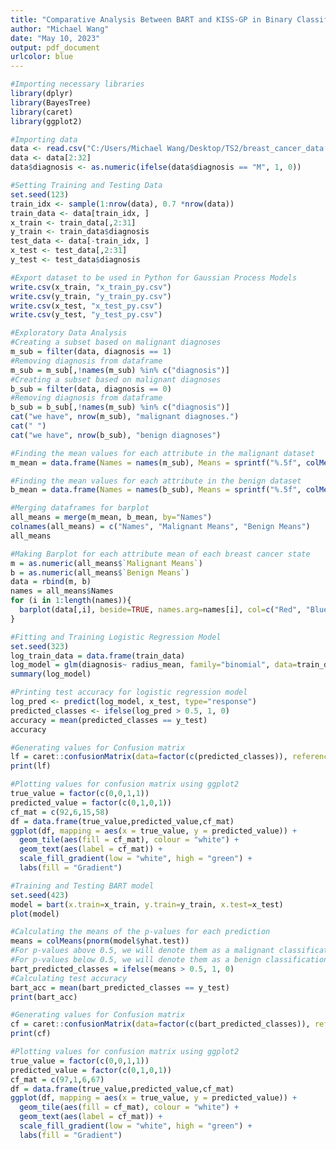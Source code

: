 ---
title: "Comparative Analysis Between BART and KISS-GP in Binary Classification"
author: "Michael Wang"
date: "May 10, 2023"
output: pdf_document
urlcolor: blue
---
```{r}
#Importing necessary libraries
library(dplyr)
library(BayesTree)
library(caret)
library(ggplot2)
```


```{r}
#Importing data
data <- read.csv("C:/Users/Michael Wang/Desktop/TS2/breast_cancer_data.csv")
data <- data[2:32]
data$diagnosis <- as.numeric(ifelse(data$diagnosis == "M", 1, 0))
```


```{r}
#Setting Training and Testing Data
set.seed(123)
train_idx <- sample(1:nrow(data), 0.7 *nrow(data))
train_data <- data[train_idx, ]
x_train <- train_data[,2:31]
y_train <- train_data$diagnosis
test_data <- data[-train_idx, ]
x_test <- test_data[,2:31]
y_test <- test_data$diagnosis
```

```{r}
#Export dataset to be used in Python for Gaussian Process Models
write.csv(x_train, "x_train_py.csv")
write.csv(y_train, "y_train_py.csv")
write.csv(x_test, "x_test_py.csv")
write.csv(y_test, "y_test_py.csv")
```

```{r}
#Exploratory Data Analysis
#Creating a subset based on malignant diagnoses
m_sub = filter(data, diagnosis == 1)
#Removing diagnosis from dataframe
m_sub = m_sub[,!names(m_sub) %in% c("diagnosis")] 
#Creating a subset based on malignant diagnoses
b_sub = filter(data, diagnosis == 0)
#Removing diagnosis from dataframe
b_sub = b_sub[,!names(m_sub) %in% c("diagnosis")] 
cat("we have", nrow(m_sub), "malignant diagnoses.")
cat(" ")
cat("we have", nrow(b_sub), "benign diagnoses")
```
```{r}
#Finding the mean values for each attribute in the malignant dataset 
m_mean = data.frame(Names = names(m_sub), Means = sprintf("%.5f", colMeans(m_sub)))
```
```{r}
#Finding the mean values for each attribute in the benign dataset 
b_mean = data.frame(Names = names(b_sub), Means = sprintf("%.5f", colMeans(b_sub)))
```

```{r}
#Merging dataframes for barplot
all_means = merge(m_mean, b_mean, by="Names")
colnames(all_means) = c("Names", "Malignant Means", "Benign Means")
all_means
```
```{r}
#Making Barplot for each attribute mean of each breast cancer state
m = as.numeric(all_means$`Malignant Means`)
b = as.numeric(all_means$`Benign Means`)
data = rbind(m, b)
names = all_means$Names
for (i in 1:length(names)){
  barplot(data[,i], beside=TRUE, names.arg=names[i], col=c("Red", "Blue"), ylab="Mean", legend.text = c("Malignant", "Benign"))
}
```
```{r}
#Fitting and Training Logistic Regression Model
set.seed(323)
log_train_data = data.frame(train_data)
log_model = glm(diagnosis~ radius_mean, family="binomial", data=train_data)
summary(log_model)
```

```{r}
#Printing test accuracy for logistic regression model
log_pred <- predict(log_model, x_test, type="response")
predicted_classes <- ifelse(log_pred > 0.5, 1, 0)
accuracy = mean(predicted_classes == y_test)
accuracy
```
```{r}
#Generating values for Confusion matrix
lf = caret::confusionMatrix(data=factor(c(predicted_classes)), reference=factor(c(y_test)))
print(lf)
```
```{r}
#Plotting values for confusion matrix using ggplot2
true_value = factor(c(0,0,1,1))
predicted_value = factor(c(0,1,0,1))
cf_mat = c(92,6,15,58)
df = data.frame(true_value,predicted_value,cf_mat)
ggplot(df, mapping = aes(x = true_value, y = predicted_value)) +
  geom_tile(aes(fill = cf_mat), colour = "white") +
  geom_text(aes(label = cf_mat)) +
  scale_fill_gradient(low = "white", high = "green") +
  labs(fill = "Gradient")
```



```{r}
#Training and Testing BART model
set.seed(423)
model = bart(x.train=x_train, y.train=y_train, x.test=x_test)
plot(model)
```

```{r}
#Calculating the means of the p-values for each prediction
means = colMeans(pnorm(model$yhat.test))
#For p-values above 0.5, we will denote them as a malignant classification (1)
#For p-values below 0.5, we will denote them as a benign classification (0) 
bart_predicted_classes = ifelse(means > 0.5, 1, 0)
#Calculating test accuracy
bart_acc = mean(bart_predicted_classes == y_test)
print(bart_acc)
```

```{r}
#Generating values for Confusion matrix
cf = caret::confusionMatrix(data=factor(c(bart_predicted_classes)), reference=factor(c(y_test)))
print(cf)
```

```{r}
#Plotting values for confusion matrix using ggplot2
true_value = factor(c(0,0,1,1))
predicted_value = factor(c(0,1,0,1))
cf_mat = c(97,1,6,67)
df = data.frame(true_value,predicted_value,cf_mat)
ggplot(df, mapping = aes(x = true_value, y = predicted_value)) +
  geom_tile(aes(fill = cf_mat), colour = "white") +
  geom_text(aes(label = cf_mat)) +
  scale_fill_gradient(low = "white", high = "green") +
  labs(fill = "Gradient")
```